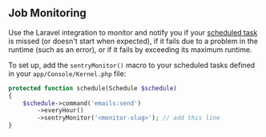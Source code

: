 ## Job Monitoring

Use the Laravel integration to monitor and notify you if your [scheduled task](https://laravel.com/docs/10.x/scheduling) is missed (or doesn't start when expected), if it fails due to a problem in the runtime (such as an error), or if it fails by exceeding its maximum runtime.

To set up, add the `sentryMonitor()` macro to your scheduled tasks defined in your `app/Console/Kernel.php` file:

```php {filename:app/Console/Kernel.php}
protected function schedule(Schedule $schedule)
{
    $schedule->command('emails:send')
        ->everyHour()
        ->sentryMonitor('<monitor-slug>'); // add this line
}
```
